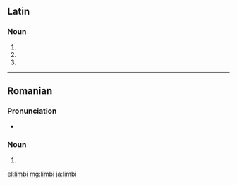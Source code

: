 ==Latin==

===Noun===
{{la-noun-form|limbī}}

# {{inflection of|limbus||nom|p|lang=la}}
# {{inflection of|limbus||gen|s|lang=la}}
# {{inflection of|limbus||voc|p|lang=la}}

----

==Romanian==

===Pronunciation===
* {{IPA|[ˈlimbi]|lang=ro}}

===Noun===
{{head|ro|noun form}} {{f-p}}

# {{plural of|limbă|lang=ro|nocat=1}}

[[el:limbi]]
[[mg:limbi]]
[[ja:limbi]]